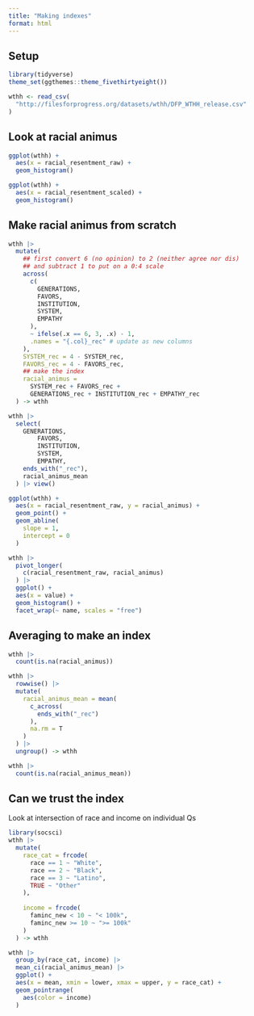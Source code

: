 ```yaml
---
title: "Making indexes"
format: html
---
```



## Setup

```r
library(tidyverse)
theme_set(ggthemes::theme_fivethirtyeight())

wthh <- read_csv(
  "http://filesforprogress.org/datasets/wthh/DFP_WTHH_release.csv"
)
```


## Look at racial animus

```r
ggplot(wthh) +
  aes(x = racial_resentment_raw) +
  geom_histogram()
```


```r
ggplot(wthh) +
  aes(x = racial_resentment_scaled) +
  geom_histogram()
```


## Make racial animus from scratch

```r
wthh |>
  mutate(
    ## first convert 6 (no opinion) to 2 (neither agree nor dis)
    ## and subtract 1 to put on a 0:4 scale
    across(
      c(
        GENERATIONS,
        FAVORS,
        INSTITUTION,
        SYSTEM,
        EMPATHY
      ),
      ~ ifelse(.x == 6, 3, .x) - 1,
      .names = "{.col}_rec" # update as new columns
    ),
    SYSTEM_rec = 4 - SYSTEM_rec,
    FAVORS_rec = 4 - FAVORS_rec,
    ## make the index
    racial_animus = 
      SYSTEM_rec + FAVORS_rec +
      GENERATIONS_rec + INSTITUTION_rec + EMPATHY_rec
  ) -> wthh

wthh |>
  select(
    GENERATIONS,
        FAVORS,
        INSTITUTION,
        SYSTEM,
        EMPATHY,
    ends_with("_rec"),
    racial_animus_mean
  ) |> view()
```

```r
ggplot(wthh) +
  aes(x = racial_resentment_raw, y = racial_animus) +
  geom_point() +
  geom_abline(
    slope = 1,
    intercept = 0
  )
```

```r
wthh |>
  pivot_longer(
    c(racial_resentment_raw, racial_animus)
  ) |>
  ggplot() +
  aes(x = value) +
  geom_histogram() +
  facet_wrap(~ name, scales = "free")
```

## Averaging to make an index

```r
wthh |>
  count(is.na(racial_animus))
```



```r
wthh |>
  rowwise() |>
  mutate(
    racial_animus_mean = mean(
      c_across(
        ends_with("_rec")
      ),
      na.rm = T
    )
  ) |>
  ungroup() -> wthh

wthh |>
  count(is.na(racial_animus_mean))
```

## Can we trust the index

Look at intersection of race and income on individual Qs

```r
library(socsci)
wthh |>
  mutate(
    race_cat = frcode(
      race == 1 ~ "White",
      race == 2 ~ "Black",
      race == 3 ~ "Latino",
      TRUE ~ "Other"
    ),
    
    income = frcode(
      faminc_new < 10 ~ "< 100k",
      faminc_new >= 10 ~ ">= 100k"
    )
  ) -> wthh
```


```r
wthh |>
  group_by(race_cat, income) |>
  mean_ci(racial_animus_mean) |>
  ggplot() +
  aes(x = mean, xmin = lower, xmax = upper, y = race_cat) +
  geom_pointrange(
    aes(color = income)
  ) 
```

